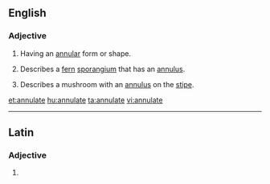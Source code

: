 ==English==

===Adjective===
{{en-adj}}

# Having an [[annular]] form or shape.
# {{botany}} Describes a [[fern]] [[sporangium]] that has an [[annulus]].
# {{mycology}} Describes a mushroom with an [[annulus]] on the [[stipe]].

[[et:annulate]]
[[hu:annulate]]
[[ta:annulate]]
[[vi:annulate]]

----
==Latin==

===Adjective===
{{la-adj-form|annulāte}}

# {{inflection of|annulatus|annulātus|voc|m|s|lang=la}}
{{rfc-auto}}